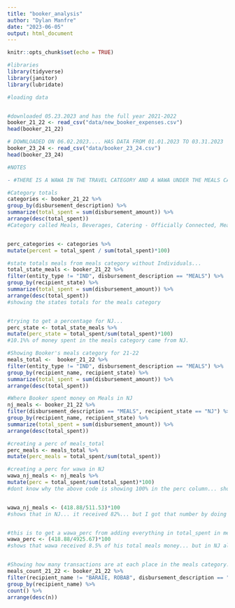 ```yaml
---
title: "booker_analysis"
author: "Dylan Manfre"
date: "2023-06-05"
output: html_document
---
```


```r
knitr::opts_chunk$set(echo = TRUE)
```

```r
#libraries
library(tidyverse)
library(janitor)
library(lubridate)

```

```r
#loading data


#downloaded 05.23.2023 and has the full year 2021-2022
booker_21_22 <- read_csv("data/new_booker_expenses.csv")
head(booker_21_22)

# DOWNLOADED ON 06.02.2023.... HAS DATA FROM 01.01.2023 TO 03.31.2023
booker_23_24 <- read_csv("data/booker_23_24.csv")
head(booker_23_24)

```

```r

#NOTES

- #THERE IS A WAWA IN THE TRAVEL CATEGORY AND A WAWA UNDER THE MEALS CATEGORY.... NEED TO COMBINE THOSE TWO TO GET A TOTAL FOR WAWA.

```

```r

#Category totals
categories <- booker_21_22 %>% 
group_by(disbursement_description) %>% 
summarize(total_spent = sum(disbursement_amount)) %>% 
arrange(desc(total_spent))
#Category called Meals, Beverages, Catering - Officially Connected, Meals Refund


perc_categories <- categories %>%
mutate(percent = total_spent / sum(total_spent)*100)

#state totals meals from meals category without Individuals...
total_state_meals <- booker_21_22 %>%
filter(entity_type != "IND", disbursement_description == "MEALS") %>% 
group_by(recipient_state) %>% 
summarize(total_spent = sum(disbursement_amount)) %>% 
arrange(desc(total_spent))
#showing the states totals for the meals category


#trying to get a percentage for NJ...
perc_state <- total_state_meals %>% 
mutate(perc_state = total_spent/sum(total_spent)*100)
#10.1%% of money spent in the meals category came from NJ.

#Showing Booker's meals category for 21-22
meals_total <-  booker_21_22 %>%
filter(entity_type != "IND", disbursement_description == "MEALS") %>%
group_by(recipient_name, recipient_state) %>%
summarize(total_spent = sum(disbursement_amount)) %>% 
arrange(desc(total_spent))

#Where Booker spent money on Meals in NJ
nj_meals <- booker_21_22 %>%
filter(disbursement_description == "MEALS", recipient_state == "NJ") %>%
group_by(recipient_name, recipient_state) %>%
summarize(total_spent = sum(disbursement_amount)) %>% 
arrange(desc(total_spent))

#creating a perc of meals_total
perc_meals <- meals_total %>% 
mutate(perc_meals = total_spent/sum(total_spent))

#creating a perc for wawa in NJ
wawa_nj_meals <- nj_meals %>% 
mutate(perc = total_spent/sum(total_spent)*100)
#dont know why the above code is showing 100% in the perc column... should show 81.9%


wawa_nj_meals <- (418.88/511.53)*100
#shows that in NJ... it received 82%... but I got that number by doing free hand math.


#this is to get a wawa_perc from adding everything in total_spent in meals_total and then isolating wawa.
wawa_perc <- (418.88/4925.67)*100
#shows that wawa received 8.5% of his total meals money... but in NJ alone it received 82%.



```

```r
#Showing how many transactions are at each place in the meals category. Not limited by State.
meals_count_21_22 <- booker_21_22 %>% 
filter(recipient_name != "BARAIE, ROBAB", disbursement_description == "MEALS") %>%
group_by(recipient_name) %>% 
count() %>% 
arrange(desc(n))








```


